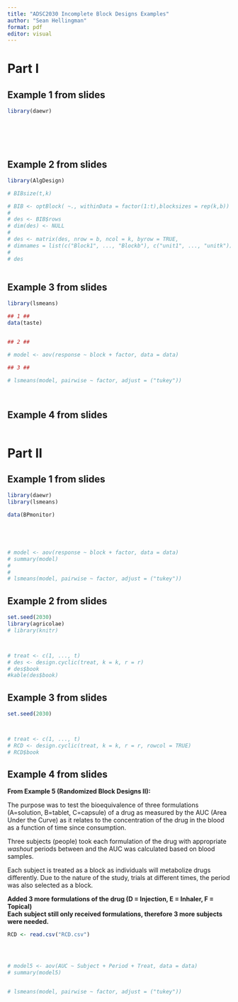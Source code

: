 ```yaml
---
title: "ADSC2030 Incomplete Block Designs Examples"
author: "Sean Hellingman"
format: pdf
editor: visual
---
```


# Part I

## Example 1 from slides

```r

library(daewr)







```

## Example 2 from slides

```r

library(AlgDesign)

# BIBsize(t,k)

# BIB <- optBlock( ~., withinData = factor(1:t),blocksizes = rep(k,b))
# 
# des <- BIB$rows
# dim(des) <- NULL
# 
# des <- matrix(des, nrow = b, ncol = k, byrow = TRUE,
# dimnames = list(c("Block1", ..., "Blockb"), c("unit1", ..., "unitk")))
# 
# des



```

## Example 3 from slides

```r
library(lsmeans)

## 1 ##
data(taste)


## 2 ##

# model <- aov(response ~ block + factor, data = data)

## 3 ##

# lsmeans(model, pairwise ~ factor, adjust = ("tukey"))




```

## Example 4 from slides

```r





```

# Part II

## Example 1 from slides

```r

library(daewr)
library(lsmeans)

data(BPmonitor)





# model <- aov(response ~ block + factor, data = data)
# summary(model)
# 
# 
# lsmeans(model, pairwise ~ factor, adjust = ("tukey"))

```

## Example 2 from slides

```r


set.seed(2030)
library(agricolae)
# library(knitr)



# treat <- c(1, ..., t)
# des <- design.cyclic(treat, k = k, r = r)
# des$book
#kable(des$book)


```

## Example 3 from slides

```r

set.seed(2030)



# treat <- c(1, ..., t)
# RCD <- design.cyclic(treat, k = k, r = r, rowcol = TRUE)
# RCD$book


```

## Example 4 from slides

**From Example 5 (Randomized Block Designs II):**

The purpose was to test the bioequivalence of three formulations (A=solution, B=tablet, C=capsule) of a drug as measured by the AUC (Area Under the Curve) as it relates to the concentration of the drug in the blood as a function of time since consumption.

Three subjects (people) took each formulation of the drug with appropriate *washout* periods between and the AUC was calculated based on blood samples.

Each subject is treated as a block as individuals will metabolize drugs differently. Due to the nature of the study, trials at different times, the period was also selected as a block.

**Added 3 more formulations of the drug (D = Injection, E = Inhaler, F = Topical)\
Each subject still only received formulations, therefore 3 more subjects were needed.**

```r

RCD <- read.csv("RCD.csv")




# model5 <- aov(AUC ~ Subject + Period + Treat, data = data)
# summary(model5)


# lsmeans(model, pairwise ~ factor, adjust = ("tukey"))


```
